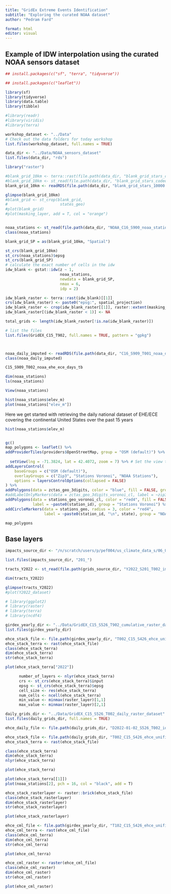 ```yaml
---
title: "GridEx Extreme Events Identification"
subtitle: "Exploring the curated NOAA dataset"
author: "Pedram Fard"

format: html
editor: visual
---
```


## Example of IDW interpolation using the curated NOAA sensors dataset

```r
## install.packages(c("sf", "terra", "tidyverse"))

## install.packages(c("leaflet"))

library(sf)
library(tidyverse)
library(data.table)
library(tibble)

#library(readr)
#library(viridis)
#library(terra)

workshop_dataset <- "../Data"
# Check out the data folders for today workshop
list.files(workshop_dataset, full.names = TRUE)

data_dir <- "../Data/NOAA_sensors_dataset"
list.files(data_dir, "rds")
```

```r
library("raster")

#blank_grid_10km <- terra::rast(file.path(data_dir, "blank_grid_stars_clipped_10000.tif"))
#blank_grid_10km <- st_read(file.path(data_dir, "blank_grid_stars_coded_10000.gpkg"))
blank_grid_10km <- readRDS(file.path(data_dir, "blank_grid_stars_10000.rds"))

glimpse(blank_grid_10km)
#blank_grid <- st_crop(blank_grid,
#                       states_geo)
#plot(blank_grid)
#plot(masking_layer, add = T, col = "orange")


noaa_stations <- st_read(file.path(data_dir, "NOAA_C16_S900_noaa_stations_geo_CRS5070.gpkg"))
class(noaa_stations)

blank_grid_SP = as(blank_grid_10km, "Spatial")

st_crs(blank_grid_10km)
st_crs(noaa_stations)$epsg
st_crs(blank_grid_SP)
# calculate the exact number of cells in the idw
idw_blank <- gstat::idw(z ~ 1,
                        noaa_stations,
                        newdata = blank_grid_SP,
                        nmax = 6,
                        idp = 2)

idw_blank_raster <- terra::rast(idw_blank)[[1]]
crs(idw_blank_raster) <- paste0("epsg:", spatial_projection)
idw_blank_raster <- crop(idw_blank_raster[[1]], raster::extent(masking_layer))
idw_blank_raster[(idw_blank_raster < 1)] <- NA 

total_grids <- length(idw_blank_raster[!is.na(idw_blank_raster)])

# list the files
list.files(GridEX_C15_T902, full.names = TRUE, pattern = "gpkg")



noaa_daily_imputed <- readRDS(file.path(data_dir, "C16_S909_T001_noaa_daily_imputed_tb.rds"))
class(noaa_daily_imputed)

C15_S909_T002_noaa_ehe_ece_days_tb

dim(noaa_stations)
ls(noaa_stations)

View(noaa_stations)

hist(noaa_stations$elev_m)
plot(noaa_stations["elev_m"])
```

Here we get started with retrieving the daily national dataset of EHE/ECE covering the continental United States over the past 15 years

```r
hist(noaa_stations$elev_m)


gc()
map_polygons <- leaflet() %>%
addProviderTiles(providers$OpenStreetMap, group = "OSM (default)") %>% # 
  
  setView(lng = -71.3824, lat = 42.4072, zoom = 7) %>% # Set the view to Massachusetts
addLayersControl(
    baseGroups = c("OSM (default)"),
    overlayGroups = c("Zip3", "Stations Voronoi", "NOAA Stations"),
    options = layersControlOptions(collapsed = FALSE)
) %>%
addPolygons(data = zctas_geo_3digits, color = "blue", fill = FALSE, group = "Zip3") %>% # Add the first layer
#addLabelOnlyMarkers(data = zctas_geo_3digits_voronoi_cl, label = ~zip3, labelOptions = labelOptions(noHide = TRUE, direction = 'center')) %>% 
addPolygons(data = stations_geo_voronoi_cl, color = "red4", fill = FALSE,
            label = ~paste0(station_id), group = "Stations Voronoi") %>% 
addCircleMarkers(data = stations_geo, radius = 3, color = "red4", 
                 label = ~paste0(station_id, "\n", state), group = "NOAA Stations")

map_polygons
```

## Base layers

```r
impacts_source_dir <- "/n/scratch/users/p/pef004/us_climate_data_s/06_US_ehe_ece_65_by_station_GridEX_March_5070S2_500_6_2/GridEX_S123_T002_daily_vector_dataset_GPKG_500"

list.files(impacts_source_dir, "201_")

tracts_Y2022 <- st_read(file.path(grids_source_dir, "Y2022_S201_T002_impacted_area_variables_intensity_Tracts_wideformat_CRS4269_CA.gpkg"))

dim(tracts_Y2022)

glimpse(tracts_Y2022)
#plot(Y2022_dataset)
```

```r
# library(ggplot2)
# library(raster)
# library(terra)
# library(ncdf4)

girdex_yearly_dir <- "../Data/GridEX_C15_S526_T902_cumulative_raster_dataset"
list.files(girdex_yearly_dir)

ehce_stack_file <- file.path(girdex_yearly_dir, "T002_C15_S426_ehce_unified_grids_500_stack_yearly.tif")
ehce_stack_terra <- rast(ehce_stack_file)
class(ehce_stack_terra)
dim(ehce_stack_terra)
str(ehce_stack_terra)

plot(ehce_stack_terra["2022"])

      number_of_layers <- nlyr(ehce_stack_terra)
      crs <- st_crs(ehce_stack_terra)$input
      epsg <- st_crs(ehce_stack_terra)$epsg
      cell_size <- res(ehce_stack_terra)
      num_cells <- ncell(ehce_stack_terra)
      min_value <- minmax(raster_layer)[1,1]
      max_value <- minmax(raster_layer)[2,1]
```

```r
daily_grids_dir <- "../Data/GridEX_C15_S526_T002_daily_raster_dataset"
list.files(daily_grids_dir, full.names = TRUE)

ehce_daily_file <- file.path(daily_grids_dir, "D2022-01-02_S526_T002_idw_ehce_grid.tif")

ehce_stack_file <- file.path(daily_grids_dir, "T002_C15_S426_ehce_unified_grids_500_stack_yearly.tif")
ehce_stack_terra <- rast(ehce_stack_file)

class(ehce_stack_terra)
dim(ehce_stack_terra)
nlyr(ehce_stack_terra)

plot(ehce_stack_terra)

plot(ehce_stack_terra[[1]])
plot(noaa_stations[2], pch = 16, col = "black", add = T)
```

```r
ehce_stack_rasterlayer <- raster::brick(ehce_stack_file)
class(ehce_stack_rasterlayer)
dim(ehce_stack_rasterlayer)
str(ehce_stack_rasterlayer)

plot(ehce_stack_rasterlayer)
```

```r
ehce_cml_file <- file.path(girdex_yearly_dir, "T102_C15_S426_ehce_unified_grids_500_cumulative_yearly.tif")
ehce_cml_terra <- rast(ehce_cml_file)
class(ehce_cml_terra)
dim(ehce_cml_terra)
str(ehce_cml_terra)

plot(ehce_cml_terra)
```

```r
ehce_cml_raster <- raster(ehce_cml_file)
class(ehce_cml_raster)
dim(ehce_cml_raster)
str(ehce_cml_raster)

plot(ehce_cml_raster)
```

```         
```
